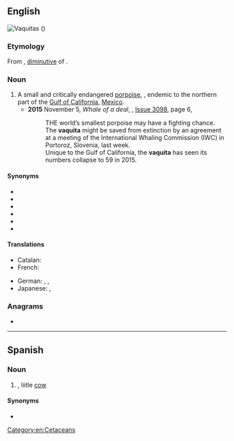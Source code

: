 ==English==
[[File:Vaquita6 Olson NOAA.jpg|thumb|'''Vaquitas''' ({{taxlink|Phocoena sinus|species|noshow=1}})]]
{{wikipedia}}

===Etymology===
From {{der|en|es|vaquita||little cow}}, [[Appendix:Glossary#diminutive|diminutive]] of {{m|es|vaca||cow}}.

===Noun===
{{en-noun}}

# A small and critically endangered [[porpoise]], {{taxlink|Phocoena sinus|species|noshow=1}}, endemic to the northern part of the [[Gulf of California]], [[Mexico]].
#* '''2015''' November 5, ''Whale of a deal'', ''{{w|New Scientist}}'', [https://www.newscientist.com/issue/3098%20/ Issue 3098], page 6,
#*: THE world’s smallest porpoise may have a fighting chance. The '''vaquita''' might be saved from extinction by an agreement at a meeting of the International Whaling Commission (IWC) in Portoroz, Slovenia, last week.
#*: Unique to the Gulf of California, the '''vaquita''' has seen its numbers collapse to 59 in 2015.

====Synonyms====
* {{l|en|cochito}}
* {{l|en|desert porpoise}}
* {{l|en|Gulf of California harbor porpoise}}
* {{l|en|Gulf of California porpoise}}
* {{l|en|gulf porpoise}}
* {{l|en|vaquita porpoise}}

====Translations====
{{trans-top|''Phocoena sinus''}}
* Catalan: {{t+|ca|marsopa de Califòrnia|f}}
* French: {{t+|fr|marsouin du Pacifique|m}}
{{trans-mid}}
* German: {{t|de|Vaquita|m}}, {{t|de|Golftümmler|m}}, {{t|de|Kalifornischer Schweinswal|m}}
* Japanese: {{t|ja|小頭鼠海豚|sc=Jpan}}, {{t|ja|コガシラネズミイルカ|tr=kogashira nezumiiruka|sc=Jpan}}
{{trans-bottom}}

===Anagrams===
* {{anagrams|en|aquavit}}

[[Category:en:Cetaceans]]

----

==Spanish==

===Noun===
{{es-noun|f}}

# {{diminutive of|lang=es|vaca}}, liitle [[cow]]

====Synonyms====
* {{l|es|vaquilla}}